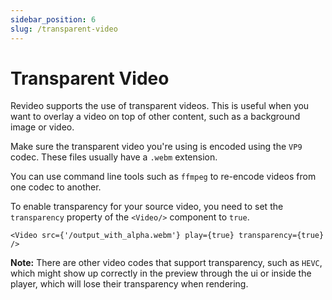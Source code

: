 ```yaml
---
sidebar_position: 6
slug: /transparent-video
---
```


# Transparent Video

Revideo supports the use of transparent videos. This is useful when you want to
overlay a video on top of other content, such as a background image or video.

Make sure the transparent video you're using is encoded using the `VP9` codec.
These files usually have a `.webm` extension.

You can use command line tools such as `ffmpeg` to re-encode videos from one
codec to another.

To enable transparency for your source video, you need to set the `transparency`
property of the `<Video/>` component to `true`.

```tsx
<Video src={'/output_with_alpha.webm'} play={true} transparency={true} />
```

**Note:** There are other video codes that support transparency, such as `HEVC`,
which might show up correctly in the preview through the ui or inside the
player, which will lose their transparency when rendering.
